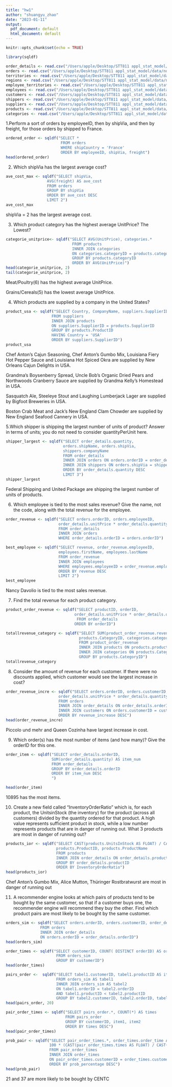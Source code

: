 ```yaml
---
title: "hw1"
author: "shuangyu_zhao"
date: "2023-01-11"
output:
  pdf_document: default
  html_document: default
---
```


```r
knitr::opts_chunk$set(echo = TRUE)
```

```r
library(sqldf)
```

```r
order_details <- read.csv("/Users/apple/Desktop/STT811 appl_stat_model/data/northwind/order_details.csv")
orders <- read.csv("/Users/apple/Desktop/STT811 appl_stat_model/data/northwind/orders.csv")
territories <- read.csv("/Users/apple/Desktop/STT811 appl_stat_model/data/northwind/territories.csv")
regions <- read.csv("/Users/apple/Desktop/STT811 appl_stat_model/data/northwind/regions.csv")
employee_territories <- read.csv("/Users/apple/Desktop/STT811 appl_stat_model/data/northwind/employee_territories.csv")
employees <- read.csv("/Users/apple/Desktop/STT811 appl_stat_model/data/northwind/employees.csv")
customers <- read.csv("/Users/apple/Desktop/STT811 appl_stat_model/data/northwind/customers.csv")
shippers <- read.csv("/Users/apple/Desktop/STT811 appl_stat_model/data/northwind/shippers.csv")
suppliers <- read.csv("/Users/apple/Desktop/STT811 appl_stat_model/data/northwind/suppliers.csv")
products <- read.csv("/Users/apple/Desktop/STT811 appl_stat_model/data/northwind/products.csv")
categories <- read.csv("/Users/apple/Desktop/STT811 appl_stat_model/data/northwind/categories.csv")
```

1.Perform a sort of orders by employeeID, then by shipVia, and then by freight, for those orders by shipped to France.
```r
ordered_order <- sqldf("SELECT *
                        FROM orders
                        WHERE shipCountry = 'France'
                        ORDER BY employeeID, shipVia, freight")
head(ordered_order)
```



2. Which shipVia has the largest average cost?
```r
ave_cost_max <- sqldf("SELECT shipVia, 
                  AVG(freight) AS ave_cost
                  FROM orders
                  GROUP BY shipVia
                  ORDER BY ave_cost DESC
                  LIMIT 2")
ave_cost_max
```

shipVia = 2 has the largest average cost.


3. Which product category has the highest average UnitPrice? The Lowest?
```r
categorie_unitprice<- sqldf("SELECT AVG(UnitPrice), categories.*
                             FROM products
                             INNER JOIN categories 
                             ON categories.categoryID = products.categoryID
                             GROUP BY products.categoryID
                             ORDER BY AVG(UnitPrice)")
head(categorie_unitprice, 2)
tail(categorie_unitprice, 2)
```

Meat/Poultry(6) has the highest average UnitPrice.

Grains/Cereals(5) has the lowest average UnitPrice.



4. Which products are supplied by a company in the United States?
```r
product_usa <- sqldf("SELECT Country, CompanyName, suppliers.SupplierID, products.ProductID, products.ProductName
                    FROM suppliers
                    INNER JOIN products 
                    ON suppliers.SupplierID = products.SupplierID
                    GROUP BY products.ProductID
                    HAVING Country = 'USA'
                    ORDER BY suppliers.SupplierID")
product_usa
```

Chef Anton's Cajun Seasoning, Chef Anton's Gumbo Mix, Louisiana Fiery Hot Pepper Sauce and Louisiana Hot Spiced Okra are supplied by New Orleans Cajun Delights in USA.

Grandma's Boysenberry Spread, Uncle Bob's Organic Dried Pears and Northwoods Cranberry Sauce are supplied by Grandma Kelly's Homestead in USA.

Sasquatch Ale, Steeleye Stout and Laughing Lumberjack Lager are supplied by Bigfoot Breweries in USA.

Boston Crab Meat and Jack's New England Clam Chowder are supplied by New England Seafood Cannery in USA.




5.Which shipper is shipping the largest number of units of product? Answer in terms of units; you do not need to consider quantityPerUnit here.
```r
shipper_largest <- sqldf("SELECT order_details.quantity, 
                         orders.shipName, orders.shipVia,
                         shippers.companyName
                         FROM order_details
                         INNER JOIN orders ON orders.orderID = order_details.orderID
                         INNER JOIN shippers ON orders.shipVia = shippers.shipperID
                         ORDER BY order_details.quantity DESC
                         LIMIT 3")
shipper_largest
```

Federal Shipping and United Package are shipping the largest number of units of products.



6. Which employee is tied to the most sales revenue? Give the name, not the code, along with the total revenue for the employee.
```r
order_revenue <- sqldf("SELECT orders.orderID, orders.employeeID,
                       order_details.unitPrice * order_details.quantity *( 1- order_details.discount) AS revenue
                       FROM order_details
                       INNER JOIN orders
                       WHERE order_details.orderID = orders.orderID")

best_employee <- sqldf("SELECT revenue, order_revenue.employeeID, 
                       employees.firstName, employees.lastName
                       FROM order_revenue
                       INNER JOIN employees
                       WHERE employees.employeeID = order_revenue.employeeID
                       ORDER BY revenue DESC
                       LIMIT 2")
best_employee
```
Nancy Davolio is tied to the most sales revenue.


7. Find the total revenue for each product category.
```r
product_order_revenue <- sqldf("SELECT productID, orderID,
                              order_details.unitPrice * order_details.quantity *( 1- order_details.discount) AS revenue
                               FROM order_details
                              ORDER BY orderID")

totallrevenue_category <- sqldf("SELECT SUM(product_order_revenue.revenue) AS revenue_category,
                                products.CategoryID, categories.categoryName
                                FROM product_order_revenue
                                INNER JOIN products ON products.productID = product_order_revenue.productID
                                INNER JOIN categories ON products.CategoryID = categories.categoryID
                                GROUP BY products.CategoryID")
totallrevenue_category
```



8. Consider the amount of revenue for each customer. If there were no discounts applied, which customer would see the largest increase in cost?
```r
order_revenue_incre <- sqldf("SELECT orders.orderID, orders.customerID, customers.companyName,
                       order_details.unitPrice * order_details.quantity * order_details.discount AS revenue_increase
                       FROM orders
                       INNER JOIN order_details ON order_details.orderID = orders.orderID
                       INNER JOIN customers ON orders.customerID = customers.customerID
                       ORDER BY revenue_increase DESC")
head(order_revenue_incre)
```

Piccolo und mehr and Queen Cozinha have largest increase in cost. 


9. Which order(s) has the most number of items (and how many)? Give the orderID for this one.
```r
order_item <- sqldf("SELECT order_details.orderID,
                    SUM(order_details.quantity) AS item_num
                    FROM order_details
                    GROUP BY order_details.orderID
                    ORDER BY item_num DESC
                    ")

head(order_item)

```

10895 has the most items.

10. Create a new field called “InventoryOrderRatio” which is, for each product, the UnitsinStock (the inventory) for the product (across all customers) divided by the quantity ordered for that product. A high value represents sufficient product in stock, while a low number represents products that are in danger of running out. What 3 products are most in danger of running out?
```r
products_ior <- sqldf("SELECT CAST(products.UnitsInStock AS FLOAT) / CAST(SUM(order_details.quantity) AS FLOAT) AS InventoryOrderRatio, 
                      products.ProductID, products.ProductName
                      FROM products
                      INNER JOIN order_details ON order_details.productID = products.productID
                      GROUP BY order_details.productID
                      ORDER BY InventoryOrderRatio")
head(products_ior)
```
Chef Anton's Gumbo Mix, Alice Mutton, Thüringer Rostbratwurst are most in danger of running out


11. A recommender engine looks at which pairs of products tend to be bought by the same customer, so that if a customer buys one, the recommender engine will recommend they buy the other. Find which product pairs are most likely to be bought by the same customer.
```r
orders_sim <- sqldf("SELECT orders.orderID, orders.customerID, order_details.productID
               FROM orders
               INNER JOIN order_details 
               ON orders.orderID = order_details.orderID")
head(orders_sim)
```
```r
order_times <- sqldf("SELECT customerID, COUNT( DISTINCT orderID) AS order_time
                      FROM orders_sim 
                      GROUP BY customerID")
head(order_times)
```


```r
pairs_order <-  sqldf("SELECT tabel1.customerID, tabel1.productID AS item1, tabel2.productID AS item2
                      FROM orders_sim AS tabel1
                      INNER JOIN orders_sim AS tabel2
                      ON tabel1.orderID = tabel2.orderID
                      AND tabel1.productID < tabel2.productID
                      GROUP BY tabel2.customerID, tabel2.orderID, tabel1.productID, tabel2.productID")
head(pairs_order, 20)
```
```r
pair_order_times <- sqldf("SELECT pairs_order.*, COUNT(*) AS times
                          FROM pairs_order
                          GROUP BY customerID, item1, item2
                          ORDER BY times DESC")
head(pair_order_times)
```

```r
prob_pair <- sqldf("SELECT pair_order_times.*, order_times.order_time AS total_order_times, 
                   100 * (CAST(pair_order_times.times AS FLOAT) / CAST(order_times.order_time AS FLOAT)) AS prob_percentage
                   FROM pair_order_times
                   INNER JOIN order_times
                   ON pair_order_times.customerID = order_times.customerID
                   ORDER BY prob_percentage DESC")
head(prob_pair)
```
21 and 37 are more likely to be bought by CENTC


